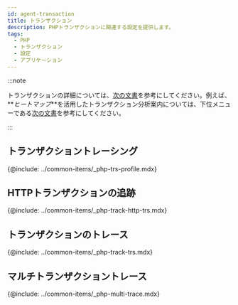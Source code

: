 ```yaml
---
id: agent-transaction
title: トランザクション
description: PHPトランザクションに関連する設定を提供します。
tags:
  - PHP
  - トランザクション
  - 設定
  - アプリケーション
---
```


:::note

トランザクションの詳細については、[次の文書](track-transactions-intro)を参考にしてください。例えば、**_ヒートマップ_**を活用したトランザクション分析案内については、下位メニューである[次の文書](trs-view)を参考にしてください。 

:::

## トランザクショントレーシング

{@include: ../common-items/_php-trs-profile.mdx} 

## HTTPトランザクションの追跡

{@include: ../common-items/_php-track-http-trs.mdx}

## トランザクションのトレース

{@include: ../common-items/_php-track-trs.mdx}

## マルチトランザクショントレース

{@include: ../common-items/_php-multi-trace.mdx}
